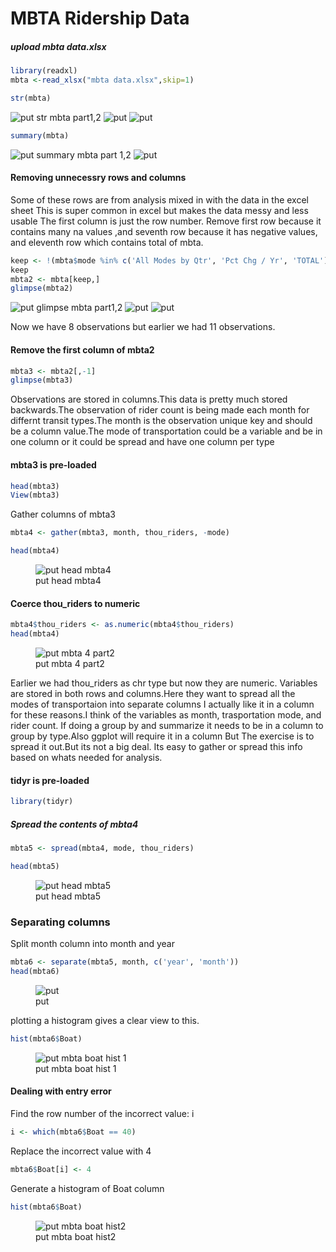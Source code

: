 # MBTA Ridership Data
##### upload mbta data.xlsx 
```{r}
library(readxl)
mbta <-read_xlsx("mbta data.xlsx",skip=1) 
```
```{r}
str(mbta)
```
![put str mbta part1,2](https://github.com/venusrohilla/Data-Cleaning/blob/master/Ticket%20Sales/plots/str%20mtba.PNG)
![put](https://github.com/venusrohilla/Data-Cleaning/blob/master/Ticket%20Sales/plots/str%20mtba%20part1.PNG)
![put](https://github.com/venusrohilla/Data-Cleaning/blob/master/Ticket%20Sales/plots/str%20mbta%20part2.PNG)
```{r}
summary(mbta)
```
![put summary mbta part 1,2](https://github.com/venusrohilla/Data-Cleaning/blob/master/Ticket%20Sales/plots/summary%20mbta%20part1.PNG)
![put](https://github.com/venusrohilla/Data-Cleaning/blob/master/Ticket%20Sales/plots/summary%20mbta%20part2.PNG)

#### Removing unnecessry rows and columns
Some of these rows are from analysis mixed in with the data in the excel sheet
This is super common in excel but makes the data messy and less usable
The first column is just the row number.
Remove first row because it contains many na values ,and seventh row because it has negative values, and eleventh row which contains total  of mbta.

```{r}
keep <- !(mbta$mode %in% c('All Modes by Qtr', 'Pct Chg / Yr', 'TOTAL'))
keep
mbta2 <- mbta[keep,]
glimpse(mbta2)
```
![put glimpse mbta part1,2](https://github.com/venusrohilla/Data-Cleaning/blob/master/Ticket%20Sales/plots/glimpse%20mbta2.PNG)
![put](https://github.com/venusrohilla/Data-Cleaning/blob/master/Ticket%20Sales/plots/glimpse%20mbta2%20part1.PNG)
![put](https://github.com/venusrohilla/Data-Cleaning/blob/master/Ticket%20Sales/plots/glimpse%20mbta2%20part2.PNG)

Now we have 8 observations but earlier we had 11 observations.

#### Remove the first column of mbta2
```{r}
mbta3 <- mbta2[,-1]
glimpse(mbta3)
```
Observations are stored in columns.This data is pretty much stored backwards.The observation of rider count is being made each month for differnt transit types.The month is the observation unique key and should be a column value.The mode of transportation could be a variable and be in one column or it could be spread and have one column per type

#### mbta3 is pre-loaded
```{r}
head(mbta3)
View(mbta3)
```
Gather columns of mbta3
```{r}
mbta4 <- gather(mbta3, month, thou_riders, -mode)
```
```{r}
head(mbta4)
```
![put head mbta4](https://github.com/venusrohilla/Data-Cleaning/blob/master/Ticket%20Sales/plots/head%20mbta%204.PNG)

#### Coerce thou_riders to numeric
```{r}
mbta4$thou_riders <- as.numeric(mbta4$thou_riders)
head(mbta4)
```
![put mbta 4 part2](https://github.com/venusrohilla/Data-Cleaning/blob/master/Ticket%20Sales/plots/head%20mbta%204%20part2.PNG)

Earlier we had thou_riders as chr type but now they are numeric.
Variables are stored in both rows and columns.Here they want to spread all the modes of transportaion into separate columns
I actually like it in a column for these reasons.I think of the variables as month, trasportation mode, and rider count.
If doing a group by and summarize it needs to be in a column to group by type.Also ggplot will require it in a column
But The exercise is to spread it out.But its not a big deal. Its easy to gather or spread this info based on whats needed for analysis.

#### tidyr is pre-loaded
```{r}
library(tidyr)
```
##### Spread the contents of mbta4
```{r}
mbta5 <- spread(mbta4, mode, thou_riders)
```
```{r}
head(mbta5)
```
![put head mbta5](https://github.com/venusrohilla/Data-Cleaning/blob/master/Ticket%20Sales/plots/head%20mbta%205.PNG)

### Separating columns

Split month column into month and year
```{r}
mbta6 <- separate(mbta5, month, c('year', 'month'))
head(mbta6)
```
![put](https://github.com/venusrohilla/Data-Cleaning/blob/master/Ticket%20Sales/plots/head%20mbta%206.PNG)

plotting a histogram gives a clear view to this.
```{r}
hist(mbta6$Boat)
```
![put mbta boat hist 1](https://github.com/venusrohilla/Data-Cleaning/blob/master/Ticket%20Sales/plots/mbta%20boat%20hist%201.png)

#### Dealing with entry error

Find the row number of the incorrect value: i
```{r}
i <- which(mbta6$Boat == 40)
```
Replace the incorrect value with 4
```{r}
mbta6$Boat[i] <- 4
```
Generate a histogram of Boat column
```{r}
hist(mbta6$Boat)
```
![put mbta boat hist2](https://github.com/venusrohilla/Data-Cleaning/blob/master/Ticket%20Sales/plots/mbta%20boat%20hist2.png)


